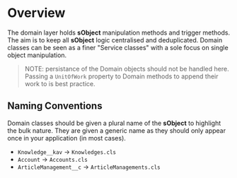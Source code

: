 # Overview

The domain layer holds **sObject** manipulation methods and trigger methods. The aim is to keep all **sObject** logic centralised and deduplicated. Domain classes can be seen as a finer "Service classes" with a sole focus on single object manipulation.

> NOTE: persistance of the Domain objects should not be handled here. Passing a `UnitOfWork` property to Domain methods to append their work to is best practice.

## Naming Conventions

Domain classes should be given a plural name of the **sObject** to highlight the bulk nature. They are given a generic name as they should only appear once in your application (in most cases).

- `Knowledge__kav` → `Knowledges.cls`
- `Account` → `Accounts.cls`
- `ArticleManagement__c` → `ArticleManagements.cls`
